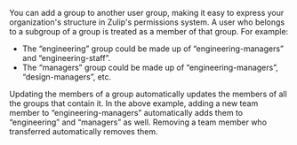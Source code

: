 You can add a group to another user group, making it easy to express your
organization's structure in Zulip's permissions system. A user who belongs to a
subgroup of a group is treated as a member of that group. For example:

* The “engineering” group could be made up of “engineering-managers” and
  “engineering-staff”.
* The “managers” group could be made up of “engineering-managers”,
  “design-managers”, etc.

Updating the members of a group automatically updates the members of all the
groups that contain it. In the above example, adding a new team member to
“engineering-managers” automatically adds them to “engineering” and “managers”
as well. Removing a team member who transferred automatically removes them.
